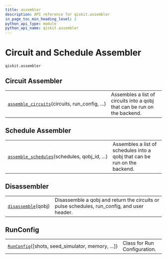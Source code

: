 ```yaml
---
title: assembler
description: API reference for qiskit.assembler
in_page_toc_min_heading_level: 2
python_api_type: module
python_api_name: qiskit.assembler
---
```


<span id="module-qiskit.assembler" />

<span id="qiskit-assembler" />

<span id="circuit-and-schedule-assembler-qiskit-assembler" />

# Circuit and Schedule Assembler

<span id="module-qiskit.assembler" />

`qiskit.assembler`

## Circuit Assembler

|                                                                                                                            |                                                                          |
| -------------------------------------------------------------------------------------------------------------------------- | ------------------------------------------------------------------------ |
| [`assemble_circuits`](qiskit.assembler.assemble_circuits "qiskit.assembler.assemble_circuits")(circuits, run\_config, ...) | Assembles a list of circuits into a qobj that can be run on the backend. |

## Schedule Assembler

|                                                                                                                             |                                                                           |
| --------------------------------------------------------------------------------------------------------------------------- | ------------------------------------------------------------------------- |
| [`assemble_schedules`](qiskit.assembler.assemble_schedules "qiskit.assembler.assemble_schedules")(schedules, qobj\_id, ...) | Assembles a list of schedules into a qobj that can be run on the backend. |

## Disassembler

|                                                                                    |                                                                                              |
| ---------------------------------------------------------------------------------- | -------------------------------------------------------------------------------------------- |
| [`disassemble`](qiskit.assembler.disassemble "qiskit.assembler.disassemble")(qobj) | Disassemble a qobj and return the circuits or pulse schedules, run\_config, and user header. |

## RunConfig

|                                                                                                                |                              |
| -------------------------------------------------------------------------------------------------------------- | ---------------------------- |
| [`RunConfig`](qiskit.assembler.RunConfig "qiskit.assembler.RunConfig")(\[shots, seed\_simulator, memory, ...]) | Class for Run Configuration. |


